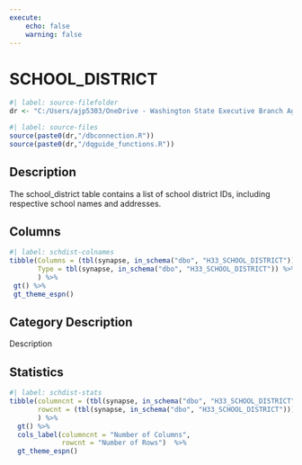 ```yaml
---
execute:
    echo: false
    warning: false
---
```


# SCHOOL_DISTRICT {.unnumbered}

```r
#| label: source-filefolder
dr <- "C:/Users/ajp5303/OneDrive - Washington State Executive Branch Agencies/source_scripts"
```

```r
#| label: source-files
source(paste0(dr,"/dbconnection.R"))
source(paste0(dr,"/dqguide_functions.R"))
```

## Description

The school_district table contains a list of school district IDs, including respective school names and addresses.

## Columns

```r
#| label: schdist-colnames
tibble(Columns = (tbl(synapse, in_schema("dbo", "H33_SCHOOL_DISTRICT")) %>% colnames()),
       Type = tbl(synapse, in_schema("dbo", "H33_SCHOOL_DISTRICT")) %>% head(1) %>% as_tibble() %>% sapply(class)
       ) %>%
 gt() %>%
 gt_theme_espn()
```

## Category Description

Description

## Statistics

```r
#| label: schdist-stats
tibble(columncnt = (tbl(synapse, in_schema("dbo", "H33_SCHOOL_DISTRICT")) %>% ncol()),
       rowcnt = (tbl(synapse, in_schema("dbo", "H33_SCHOOL_DISTRICT"))) %>% nrow2()
       ) %>%
  gt() %>%
  cols_label(columncnt = "Number of Columns",
             rowcnt = "Number of Rows")  %>%
  gt_theme_espn()
```
